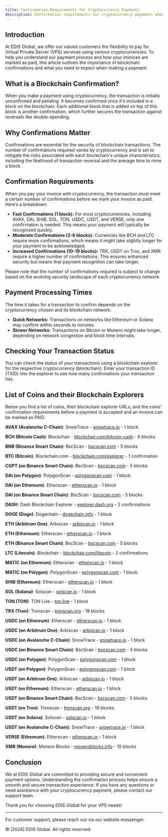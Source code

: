 ```yaml
---
title: Confirmation Requirements for Cryptocurrency Payments
description: Confirmation requirements for cryptocurrency payments when purchasing VPS services from EDIS Global. Ensure your transaction is secure and recognized swiftly with our comprehensive guide to blockchain confirmations.
---
```


## Introduction

At EDIS Global, we offer our valued customers the flexibility to pay for Virtual Private Server (VPS) services using various cryptocurrencies. To help you understand our payment process and how your invoices are marked as paid, this article outlines the importance of blockchain confirmations and what you need to expect when making a payment.

## What is a Blockchain Confirmation?

When you make a payment using cryptocurrency, the transaction is initially unconfirmed and pending. It becomes confirmed once it's included in a block on the blockchain. Each additional block that is added on top of this block is another confirmation, which further secures the transaction against reversals like double-spending.

## Why Confirmations Matter

Confirmations are essential for the security of blockchain transactions. The number of confirmations required varies by cryptocurrency and is set to mitigate the risks associated with each blockchain's unique characteristics, including the likelihood of transaction reversal and the average time to mine a block.

## Confirmation Requirements

When you pay your invoice with cryptocurrency, the transaction must meet a certain number of confirmations before we mark your invoice as paid. Here’s a breakdown:

- **Fast Confirmations (1 block):** For most cryptocurrencies, including AVAX, DAI, SHIB, SOL, TON, USDC, USDT, and VERSE, only one confirmation is needed. This means your payment will typically be recognized quickly.
- **Moderate Confirmations (2-6 blocks):** Currencies like BCH and LTC require more confirmations, which means it might take slightly longer for your payment to be acknowledged.
- **Increased Confirmations (10-19 blocks):** TRX, USDT on Tron, and XMR require a higher number of confirmations. This ensures enhanced security but means that payment recognition can take longer.

Please note that the number of confirmations required is subject to change based on the evolving security landscape of each cryptocurrency network.

## Payment Processing Times

The time it takes for a transaction to confirm depends on the cryptocurrency chosen and its blockchain network:

- **Quick Networks:** Transactions on networks like Ethereum or Solana may confirm within seconds to minutes.
- **Slower Networks:** Transactions on Bitcoin or Monero might take longer, depending on network congestion and block time intervals.

## Checking Your Transaction Status

You can check the status of your transactions using a blockchain explorer for the respective cryptocurrency (blockchain). Enter your transaction ID (TXID) into the explorer to see how many confirmations your transaction has.

## List of Coins and their Blockchain Explorers

Below you find a list of coins, their blockchain explorer URLs, and the coins' confirmation requirements before a payment is accepted and an invoice can be marked as PAID.

**AVAX (Avalanche C-Chain)**: SnowTrace - [snowtrace.io](https://snowtrace.io/) - 1 block

**BCH (Bitcoin Cash)**: Blockchair - [blockchair.com/bitcoin-cash](https://blockchair.com/bitcoin-cash) - 6 blocks

**BNB (Binance Smart Chain)**: BscScan - [bscscan.com](https://bscscan.com/) - 5 blocks

**BTC (Bitcoin)**: Blockchain.com - [blockchain.com/explorer](https://www.blockchain.com/explorer) - 1 confirmation

**CGPT (on Binance Smart Chain)**: BscScan - [bscscan.com](https://bscscan.com/) - 5 blocks

**DAI (on Polygon)**: PolygonScan - [polygonscan.com](https://polygonscan.com/) - 1 block

**DAI (on Ethereum)**: Etherscan - [etherscan.io](https://etherscan.io/) - 1 block

**DAI (on Binance Smart Chain)**: BscScan - [bscscan.com](https://bscscan.com/) - 5 blocks

**DASH**: Dash Blockchain Explorer - [explorer.dash.org](https://explorer.dash.org/) - 2 confirmations

**DOGE (Doge)**: Dogechain - [dogechain.info](https://dogechain.info/) - 1 block

**ETH (Arbitrum One)**: Arbiscan - [arbiscan.io](https://arbiscan.io/) - 1 block

**ETH (Ethereum)**: Etherscan - [etherscan.io](https://etherscan.io/) - 1 block

**ETH (Binance Smart Chain)**: BscScan - [bscscan.com](https://bscscan.com/) - 5 blocks

**LTC (Litecoin)**: Blockchair - [blockchair.com/litecoin](https://blockchair.com/litecoin) - 2 confirmations

**MATIC (on Ethereum)**: Etherscan - [etherscan.io](https://etherscan.io/) - 1 block

**MATIC (on Polygon)**: PolygonScan - [polygonscan.com](https://polygonscan.com/) - 1 block

**SHIB (Ethereum)**: Etherscan - [etherscan.io](https://etherscan.io/) - 1 block

**SOL (Solana)**: Solscan - [solscan.io](https://solscan.io/) - 1 block

**TON (TON)**: TON Live - [ton.live](https://ton.live/) - 1 block

**TRX (Tron)**: Tronscan - [tronscan.org](https://tronscan.org/) - 19 blocks

**USDC (on Ethereum)**: Etherscan - [etherscan.io](https://etherscan.io/) - 1 block

**USDC (on Arbitrum One)**: Arbiscan - [arbiscan.io](https://arbiscan.io/) - 1 block

**USDC (on Avalanche C-Chain)**: SnowTrace - [snowtrace.io](https://snowtrace.io/) - 1 block

**USDC (on Binance Smart Chain)**: BscScan - [bscscan.com](https://bscscan.com/) - 5 blocks

**USDC (on Polygon)**: PolygonScan - [polygonscan.com](https://polygonscan.com/) - 1 block

**USDT (on Polygon)**: PolygonScan - [polygonscan.com](https://polygonscan.com/) - 1 block

**USDT (on Arbitrum One)**: Arbiscan - [arbiscan.io](https://arbiscan.io/) - 1 block

**USDT (on Ethereum)**: Etherscan - [etherscan.io](https://etherscan.io/) - 1 block

**USDT (on Binance Smart Chain)**: BscScan - [bscscan.com](https://bscscan.com/) - 5 blocks

**USDT (on Tron)**: Tronscan - [tronscan.org](https://tronscan.org/) - 19 blocks

**USDT (on Solana)**: Solscan - [solscan.io](https://solscan.io/) - 1 block

**USDT (on Avalanche C-Chain)**: SnowTrace - [snowtrace.io](https://snowtrace.io/) - 1 block

**VERSE (Ethereum)**: Etherscan - [etherscan.io](https://etherscan.io/) - 1 block

**XMR (Monero)**: Monero Blocks - [moneroblocks.info](https://moneroblocks.info/) - 10 blocks

## Conclusion

We at EDIS Global are committed to providing secure and convenient payment options. Understanding the confirmation process helps ensure a smooth and secure transaction experience. If you have any questions or need assistance with your cryptocurrency payment, please contact our support team.

Thank you for choosing EDIS Global for your VPS needs!

---

For customer support, please reach out via our website messenger.

© \[2024] EDIS Global. All rights reserved.
